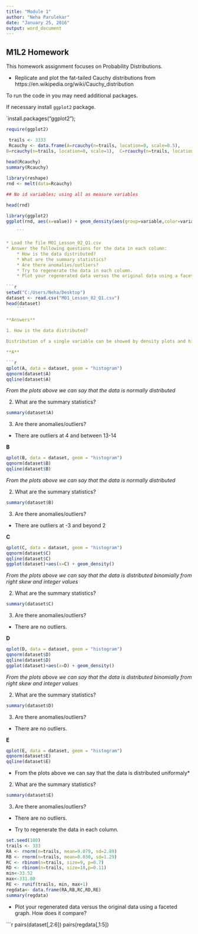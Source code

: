 ```yaml
---
title: "Module 1"
author: "Neha Parulekar"
date: "January 25, 2016"
output: word_document
---
```


## M1L2 Homework

This homework assignment focuses on Probability Distributions. 

* Replicate and plot the fat-tailed Cauchy distributions from https://en.wikipedia.org/wiki/Cauchy_distribution

To run the code in you may need additional packages.

If necessary install `ggplot2` package.

`install.packages("ggplot2"); 

```r
require(ggplot2)
```

```r
 trails <- 3333
 Rcauchy <- data.frame(A=rcauchy(n=trails, location=0, scale=0.5),
B=rcauchy(n=trails, location=0, scale=1),  C=rcauchy(n=trails, location=0, scale=2), D=rcauchy(n=trails, location=-2, scale =1))
 
head(Rcauchy)
summary(Rcauchy)

library(reshape)
rnd <- melt(data=Rcauchy)

## No id variables; using all as measure variables

head(rnd)

library(ggplot2)
ggplot(rnd, aes(x=value)) + geom_density(aes(group=variable,color=variable)) + labs(title="Wikipedia Cauchy Distributions", y="P(X)", x="X") + xlim(-5,5)

    ```
    
* Load the file M01_Lesson_02_Q1.csv
* Answer the following questions for the data in each column:
    * How is the data distributed?
    * What are the summary statistics?
    * Are there anomalies/outliers?
    * Try to regenerate the data in each column.
    * Plot your regenerated data versus the original data using a faceted graph. How does it compare? 
    
```r
setwd("C:/Users/Neha/Desktop")
dataset <- read.csv("M01_Lesson_02_Q1.csv")
head(dataset)
    ```
    
**Answers**

1. How is the data distributed?

Distribution of a single variable can be showed by density plots and histograms.

**A**

```r
qplot(A, data = dataset, geom = "histogram")
qqnorm(dataset$A)
qqline(dataset$A)
```

*From the plots above we can say that the data is normally distributed*

2. What are the summary statistics?

```r
summary(dataset$A)
```

3. Are there anomalies/outliers?
* There are outliers at 4 and between 13-14


**B**

```r
qplot(B, data = dataset, geom = "histogram")
qqnorm(dataset$B)
qqline(dataset$B)
```

*From the plots above we can say that the data is normally distributed*

2. What are the summary statistics?

```r
summary(dataset$B)
```

3. Are there anomalies/outliers?
* There are outliers at -3 and beyond 2

**C**


```r
qplot(C, data = dataset, geom = "histogram")
qqnorm(dataset$C)
qqline(dataset$C)
ggplot(dataset)+aes(x=C) + geom_density()
```

*From the plots above we can say that the data is distributed binomially from right skew and integer values*

2. What are the summary statistics?

```r
summary(dataset$C)
```

3. Are there anomalies/outliers?
* There are no outliers.


**D**

```r
qplot(D, data = dataset, geom = "histogram")
qqnorm(dataset$D)
qqline(dataset$D)
ggplot(dataset)+aes(x=D) + geom_density()
```

*From the plots above we can say that the data is distributed binomially from right skew and integer values*

2. What are the summary statistics?

```r
summary(dataset$D)
```

3. Are there anomalies/outliers?
* There are no outliers.

**E**

```r
qplot(E, data = dataset, geom = "histogram")
qqnorm(dataset$E)
qqline(dataset$E)
```

* From the plots above we can say that the data is distributed uniformaly*

2. What are the summary statistics?

```r
summary(dataset$E)
```

3. Are there anomalies/outliers?
* There are no outliers.


* Try to regenerate the data in each column.

```r
set.seed(100)
trails <- 333
RA <- rnorm(n=trails, mean=9.079, sd=2.89)
RB <- rnorm(n=trails, mean=0.030, sd=1.29)
RC <- rbinom(n=trails, size=9, p=0.7)
RD <- rbinom(n=trails, size=18,p=0.11)
min<-33.52
max<-331.80
RE <- runif(trails, min, max+1)
regdata<- data.frame(RA,RB,RC,RD,RE)
summary(regdata)
```

* Plot your regenerated data versus the original data using a faceted graph. How does it compare? 

```r
pairs(dataset[,2:6])
pairs(regdata[,1:5])

